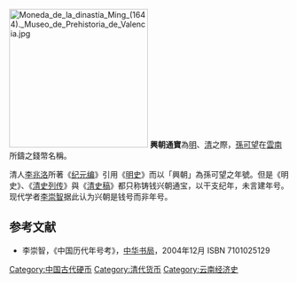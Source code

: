 [[File:Moneda_de_la_dinastía_Ming_(1644)._Museo_de_Prehistoria_de_Valencia.jpg|250px]]
'''興朝通寶'''為[[明朝|明]]、[[清朝|清]]之際，[[孫可望|孫可望]]在[[雲南|雲南]]所鑄之錢幣名稱。

清人[[李兆洛|李兆洛]]所著《[[纪元编|纪元编]]》引用《[[明史|明史]]》而以「興朝」為孫可望之年號。但是《明史》、《[[清史列传|清史列传]]》與《[[清史稿|清史稿]]》都只称铸钱兴朝通宝，以干支纪年，未言建年号。现代学者[[李崇智|李崇智]]据此认为兴朝是钱号而非年号。

== 参考文献 ==
*李崇智，《中国历代年号考》，[[中华书局|中华书局]]，2004年12月 ISBN 7101025129 

{{清代货币}}

[[Category:中国古代硬币|Category:中国古代硬币]]
[[Category:清代货币|Category:清代货币]]
[[Category:云南经济史|Category:云南经济史]]